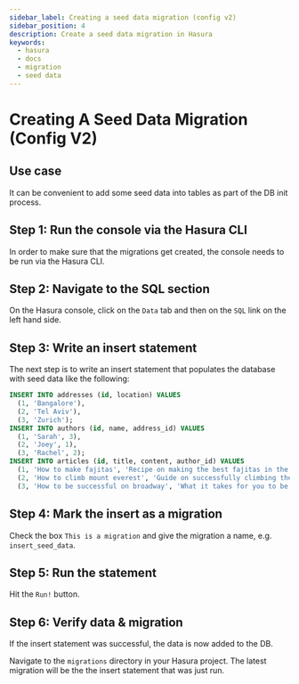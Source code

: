 ```yaml
---
sidebar_label: Creating a seed data migration (config v2)
sidebar_position: 4
description: Create a seed data migration in Hasura
keywords:
  - hasura
  - docs
  - migration
  - seed data
---
```


# Creating A Seed Data Migration (Config V2)

## Use case

It can be convenient to add some seed data into tables as part of the DB
init process.

## Step 1: Run the console via the Hasura CLI

In order to make sure that the migrations get created, the console needs
to be run via the Hasura CLI.

## Step 2: Navigate to the SQL section

On the Hasura console, click on the `Data` tab and then on the `SQL`
link on the left hand side.

## Step 3: Write an insert statement

The next step is to write an insert statement that populates the
database with seed data like the following:

```sql
INSERT INTO addresses (id, location) VALUES
  (1, 'Bangalore'),
  (2, 'Tel Aviv'),
  (3, 'Zurich');
INSERT INTO authors (id, name, address_id) VALUES
  (1, 'Sarah', 3),
  (2, 'Joey', 1),
  (3, 'Rachel', 2);
INSERT INTO articles (id, title, content, author_id) VALUES
  (1, 'How to make fajitas', 'Recipe on making the best fajitas in the world', 1),
  (2, 'How to climb mount everest', 'Guide on successfully climbing the hightest mountain in the world', 3),
  (3, 'How to be successful on broadway', 'What it takes for you to be a successful performer at broadway', 2);
```

## Step 4: Mark the insert as a migration

Check the box `This is a migration` and give the migration a name, e.g.
`insert_seed_data`.

## Step 5: Run the statement

Hit the `Run!` button.

## Step 6: Verify data & migration

If the insert statement was successful, the data is now added to the DB.

Navigate to the `migrations` directory in your Hasura project. The
latest migration will be the the insert statement that was just run.
